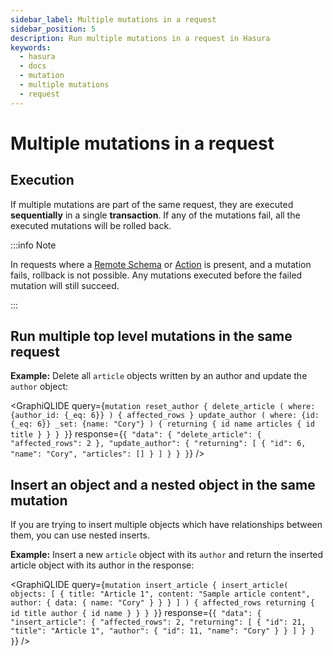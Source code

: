 ```yaml
---
sidebar_label: Multiple mutations in a request
sidebar_position: 5
description: Run multiple mutations in a request in Hasura
keywords:
  - hasura
  - docs
  - mutation
  - multiple mutations
  - request
---
```



# Multiple mutations in a request

## Execution

If multiple mutations are part of the same request, they are executed **sequentially** in a single **transaction**. If
any of the mutations fail, all the executed mutations will be rolled back.

:::info Note

In requests where a [Remote Schema](/remote-schemas/index.mdx) or [Action](/actions/index.mdx) is present, and a
mutation fails, rollback is not possible. Any mutations executed before the failed mutation will still succeed.

:::

## Run multiple top level mutations in the same request

**Example:** Delete all `article` objects written by an author and update the `author` object:

<GraphiQLIDE
  query={`mutation reset_author {
  delete_article (
    where: {author_id: {_eq: 6}}
  ) {
    affected_rows
  }
  update_author (
    where: {id: {_eq: 6}}
    _set: {name: "Cory"}
  ) {
    returning {
      id
      name
      articles {
        id
        title
      }
    }
  }
}`}
  response={`{
  "data": {
    "delete_article": {
      "affected_rows": 2
    },
    "update_author": {
      "returning": [
        {
        "id": 6,
        "name": "Cory",
        "articles": []
        }
      ]
    }
  }
}`}
/>

## Insert an object and a nested object in the same mutation

If you are trying to insert multiple objects which have relationships between them, you can use nested inserts.

**Example:** Insert a new `article` object with its `author` and return the inserted article object with its author in
the response:

<GraphiQLIDE
  query={`mutation insert_article {
  insert_article(
    objects: [
      {
        title: "Article 1",
        content: "Sample article content",
        author: {
          data: {
            name: "Cory"
          }
        }
      }
    ]
  ) {
    affected_rows
    returning {
      id
      title
      author {
        id
        name
      }
    }
  }
}`}
  response={`{
  "data": {
    "insert_article": {
      "affected_rows": 2,
      "returning": [
        {
          "id": 21,
          "title": "Article 1",
          "author": {
            "id": 11,
            "name": "Cory"
          }
        }
      ]
    }
  }
}`}
/>
